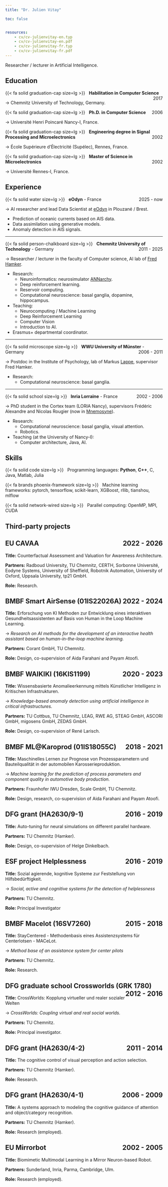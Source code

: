 ```yaml
---
title: "Dr. Julien Vitay"

toc: false


resources: 
    - cv/cv-julienvitay-en.typ
    - cv/cv-julienvitay-en.pdf
    - cv/cv-julienvitay-fr.typ
    - cv/cv-julienvitay-fr.pdf
---
```


Researcher / lecturer in Artificial Intelligence. 

<!--
[![](https://img.shields.io/badge/English_CV-0C322C.svg?style=for-the-badge&logoColor=white)](cv/cv-julienvitay-en.pdf) - [![](https://img.shields.io/badge/French_CV-%2364B345.svg?style=for-the-badge&logoColor=white)](cv/cv-julienvitay-fr.pdf)
-->


## Education

{{< fa solid graduation-cap size=lg >}} &nbsp; **Habilitation in Computer Science**
<span style="float:right;">2017</span>

$\rightarrow$ Chemnitz University of Technology, Germany.


{{< fa solid graduation-cap size=lg >}} &nbsp; **Ph.D. in Computer Science** 
<span style="float:right;">2006</span>

$\rightarrow$ Université Henri Poincaré Nancy-I, France.



{{< fa solid graduation-cap size=lg >}} &nbsp; **Engineering degree in Signal Processing and Microelectronics**
<span style="float:right;">2002</span>

$\rightarrow$ École Supérieure d'Électricité (Supélec), Rennes, France.



{{< fa solid graduation-cap size=lg >}} &nbsp; **Master of Science in Microelectronics**
<span style="float:right;">2002</span>

$\rightarrow$ Université Rennes-I, France.


## Experience


{{< fa solid water size=lg >}} &nbsp; **eOdyn** - France
<span style="float:right;">2025 - now</span>

$\rightarrow$ AI researcher and lead Data Scientist at [eOdyn](https://www.eodyn.com/) in Plouzané / Brest.

* Prediction of oceanic currents based on AIS data.
* Data assimilation using generative models.
* Anomaly detection in AIS signals.

---

{{< fa solid person-chalkboard size=lg >}} &nbsp; **Chemnitz University of Technology** - Germany
<span style="float:right;">2011 - 2025</span>

$\rightarrow$ Researcher / lecturer in the faculty of Computer science, AI lab of [Fred Hamker](https://www.tu-chemnitz.de/informatik/KI).

* Research: 
    * Neuroinformatics: neurosimulator [ANNarchy](https://github.com/ANNarchy/ANNarchy).
    * Deep reinforcement learning.
    * Reservoir computing.
    * Computational neuroscience: basal ganglia, dopamine, hippocampus.
* Teaching: 
    * Neurocomputing / Machine Learning
    * Deep Reinforcement Learning
    * Computer Vision
    * Introduction to AI.
* Erasmus+ departmental coordinator.

---

{{< fa solid microscope size=lg >}} &nbsp; **WWU University of Münster**  - Germany
<span style="float:right;">2006 - 2011</span>

$\rightarrow$ Postdoc in the Institute of Psychology, lab of Markus [Lappe](https://www.uni-muenster.de/PsyIFP/AELappe), supervisor Fred Hamker.

* Research: 
    * Computational neuroscience: basal ganglia.

---

{{< fa solid school size=lg >}} &nbsp; **Inria Lorraine** - France
<span style="float:right;">2002 - 2006</span>

$\rightarrow$ PhD student in the Cortex team (LORIA Nancy), supervisors Frédéric Alexandre and Nicolas Rougier (now in [Mnemosyne](https://team.inria.fr/mnemosyne/)).

* Research: 
    * Computational neuroscience: basal ganglia, visual attention.
    * Robotics.
* Teaching (at the University of Nancy-I):
    * Computer architecture, Java, AI. 

## Skills

{{< fa solid code size=lg >}} &nbsp; Programming languages: **Python**, **C++**, C, Java, Matlab, Julia

{{< fa brands phoenix-framework size=lg >}} &nbsp; Machine learning frameworks: pytorch, tensorflow, scikit-learn, XGBoost, rllib, tianshou, mlflow

{{< fa solid network-wired size=lg >}} &nbsp; Parallel computing: OpenMP, MPI, CUDA

## Third-party projects

::: {.callout-note collapse="true" icon="false"}
## EU CAVAA <span style="float:right;">2022 - 2026</span>

**Title:** Counterfactual Assessment and Valuation for Awareness Architecture.

**Partners:** Radboud University, TU Chemnitz, CERTH, Sorbonne Université, Eodyne Systems, University of Sheffield, Robotnik Automation, University of Oxford, Uppsala University, tp21 GmbH.

**Role:** Research.
:::


::: {.callout-note collapse="true" icon="false"}
## BMBF Smart AirSense (01IS22026A) <span style="float:right;">2022 - 2024</span>

**Title:** Erforschung von KI Methoden zur Entwicklung eines interaktiven Gesundheitsassistenten auf Basis von Human in the Loop Machine Learning.

→ *Research on AI methods for the development of an interactive health assistant based on human-in-the-loop machine learning.*

**Partners:** Corant GmbH, TU Chemnitz.

**Role:** Design, co-supervision of Aida Farahani and Payam Atoofi.
:::

::: {.callout-note collapse="true" icon="false"}
## BMBF WAIKIKI (16KIS1199) <span style="float:right;">2020 - 2023</span>

**Title:** Wissensbasierte Anomalieerkennung mittels Künstlicher Intelligenz in Kritischen Infrastrukturen.

→ *Knowledge-based anomaly detection using artificial intelligence in critical infrastructures.*

**Partners:** TU Cottbus, TU Chemnitz, LEAG, RWE AG, STEAG GmbH, ASCORI GmbH, migosens GmbH, ZEDAS GmbH.

**Role:** Design, co-supervision of René Larisch.
:::

::: {.callout-note collapse="true" icon="false"}
## BMBF ML@Karoprod (01IS18055C) <span style="float:right;">2018 - 2021</span>

**Title:** Maschinelles Lernen zur Prognose von Prozessparametern und Bauteilqualität in der automobilen Karosserieproduktion.

→ *Machine learning for the prediction of process parameters and component quality in automotive body production.*

**Partners:** Fraunhofer IWU Dresden, Scale GmbH, TU Chemnitz.

**Role:** Design, research, co-supervision of Aida Farahani and Payam Atoofi.
:::


::: {.callout-note collapse="true" icon="false"}
## DFG grant (HA2630/9-1) <span style="float:right;">2016 - 2019</span>

**Title:** Auto-tuning for neural simulations on different parallel hardware.

**Partners:** TU Chemnitz (Hamker).

**Role:** Design, co-supervision of Helge Dinkelbach.
:::


::: {.callout-note collapse="true" icon="false"}
## ESF project Helplessness  <span style="float:right;">2016 - 2019</span>

**Title:** Sozial agierende, kognitive Systeme zur Feststellung von Hilfsbedürftigkeit. 

→ *Social, active and cognitive systems for the detection of helplessness*

**Partners:** TU Chemnitz.

**Role:** Principal Investigator
:::


::: {.callout-note collapse="true" icon="false"}
## BMBF Macelot (16SV7260) <span style="float:right;">2015 - 2018</span>

**Title:** StayCentered - Methodenbasis eines Assistenzsystems für Centerlotsen - MACeLot.

→ *Method base of an assistance system for center pilots* 

**Partners:** TU Chemnitz.

**Role:** Research.
:::

::: {.callout-note collapse="true" icon="false"}
## DFG graduate school Crossworlds (GRK 1780) <span style="float:right;">2012 - 2016</span>

**Title:** CrossWorlds: Kopplung virtueller und realer sozialer Welten

→ *CrossWorlds: Coupling virtual and real social worlds.*

**Partners:** TU Chemnitz.

**Role:** Principal investigator.
:::

::: {.callout-note collapse="true" icon="false"}
## DFG grant (HA2630/4-2) <span style="float:right;">2011 - 2014</span>

**Title:** The cognitive control of visual perception and action selection.

**Partners:** TU Chemnitz (Hamker).

**Role:** Research.
:::


::: {.callout-note collapse="true" icon="false"}
## DFG grant (HA2630/4-1) <span style="float:right;">2006 - 2009</span>

**Title:** A systems approach to modeling the cognitive guidance of attention and object/category recognition.

**Partners:** TU Chemnitz (Hamker).

**Role:** Research (employed).
:::


::: {.callout-note collapse="true" icon="false"}
## EU Mirrorbot <span style="float:right;">2002 - 2005</span>

**Title:** Biomimetic Multimodal Learning in a Mirror Neuron-based Robot.

**Partners:** Sunderland, Inria, Parma, Cambridge, Ulm.

**Role:** Research (employed).
:::

